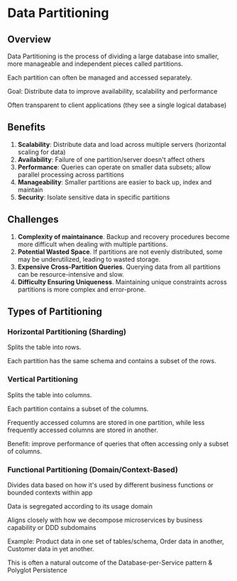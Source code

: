 # Data Partitioning

## Overview

Data Partitioning is the process of dividing a large database into smaller, more manageable and independent pieces called partitions.

Each partition can often be managed and accessed separately.

Goal: Distribute data to improve availability, scalability and performance

Often transparent to client applications (they see a single logical database)


## Benefits

1. **Scalability**: Distribute data and load across multiple servers (horizontal scaling for data)
2. **Availability**: Failure of one partition/server doesn't affect others
3. **Performance**: Queries can operate on smaller data subsets; allow parallel processing across partitions
4. **Manageability**: Smaller partitions are easier to back up, index and maintain
5. **Security**: Isolate sensitive data in specific partitions


## Challenges

1. **Complexity of maintainance**. Backup and recovery procedures become more difficult when dealing with multiple partitions.
2. **Potential Wasted Space**. If partitions are not evenly distributed, some may be underutilized, leading to wasted storage.
3. **Expensive Cross-Partition Queries**. Querying data from all partitions can be resource-intensive and slow.  
4. **Difficulty Ensuring Uniqueness**. Maintaining unique constraints across partitions is more complex and error-prone.


## Types of Partitioning

### Horizontal Partitioning (Sharding)

Splits the table into rows.

Each partition has the same schema and contains a subset of the rows.

### Vertical Partitioning

Splits the table into columns.

Each partition contains a subset of the columns.

Frequently accessed columns are stored in one partition, while less frequently accessed columns are stored in another.

Benefit: improve performance of queries that often accessing only a subset of columns.

### Functional Partitioning (Domain/Context-Based)

Divides data based on how it's used by different business functions or bounded contexts within app

Data is segregated according to its usage domain

Aligns closely with how we decompose microservices by business capability or DDD subdomains

Example: Product data in one set of tables/schema, Order data in another, Customer data in yet another.

This is often a natural outcome of the Database-per-Service pattern & Polyglot Persistence

